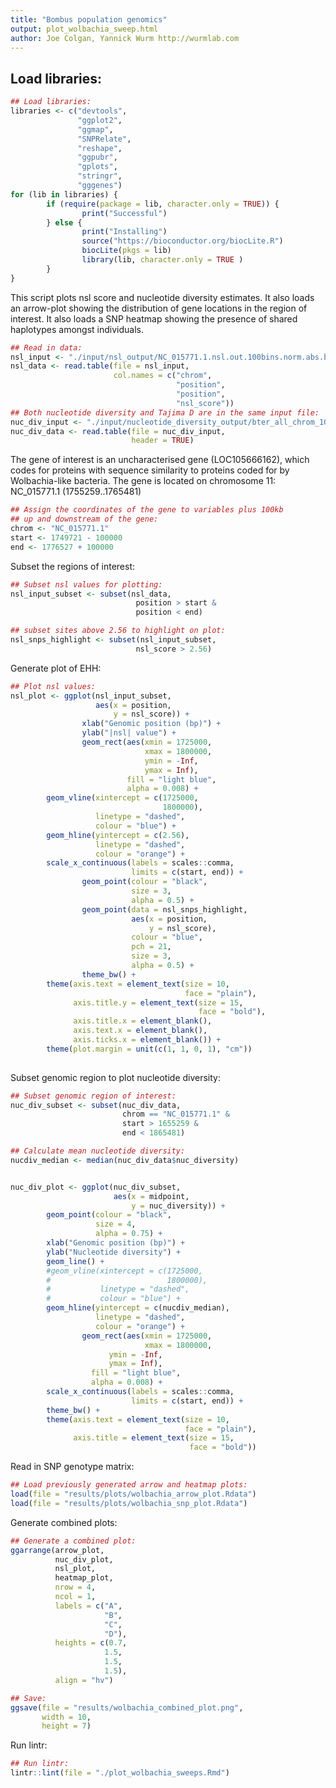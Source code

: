 ```yaml
---
title: "Bombus population genomics"
output: plot_wolbachia_sweep.html
author: Joe Colgan, Yannick Wurm http://wurmlab.com
---
```



## Load libraries:

```r
## Load libraries:
libraries <- c("devtools",
               "ggplot2",
               "ggmap",
               "SNPRelate",
               "reshape",
               "ggpubr",
               "gplots",
               "stringr",
               "gggenes")
for (lib in libraries) {
        if (require(package = lib, character.only = TRUE)) {
                print("Successful")
        } else {
                print("Installing")
                source("https://bioconductor.org/biocLite.R")
                biocLite(pkgs = lib)
                library(lib, character.only = TRUE )
        }
}
```

This script plots nsl score and nucleotide diversity estimates. It also loads an arrow-plot showing the 
distribution of gene locations in the region of interest. It also loads a SNP heatmap showing the presence of shared haplotypes amongst individuals.

```r
## Read in data:
nsl_input <- "./input/nsl_output/NC_015771.1.nsl.out.100bins.norm.abs.bed.tmp"
nsl_data <- read.table(file = nsl_input,
                       col.names = c("chrom",
                                     "position",
                                     "position",
                                     "nsl_score"))
## Both nucleotide diversity and Tajima D are in the same input file:
nuc_div_input <- "./input/nucleotide_diversity_output/bter_all_chrom_10kb.txt"
nuc_div_data <- read.table(file = nuc_div_input,
                           header = TRUE)
```

The gene of interest is an uncharacterised gene (LOC105666162), which codes for proteins with sequence similarity to proteins coded for by Wolbachia-like bacteria. The gene is located on chromosome 11:
NC_015771.1 (1755259..1765481)

```r
## Assign the coordinates of the gene to variables plus 100kb 
## up and downstream of the gene:
chrom <- "NC_015771.1"
start <- 1749721 - 100000
end <- 1776527 + 100000
```

Subset the regions of interest:

```r
## Subset nsl values for plotting:
nsl_input_subset <- subset(nsl_data,
                            position > start &
                            position < end)

## subset sites above 2.56 to highlight on plot:
nsl_snps_highlight <- subset(nsl_input_subset,
                            nsl_score > 2.56)
```

Generate plot of EHH:

```r
## Plot nsl values:
nsl_plot <- ggplot(nsl_input_subset,
                   aes(x = position,
                       y = nsl_score)) +
                xlab("Genomic position (bp)") +
                ylab("|nsl| value") +
                geom_rect(aes(xmin = 1725000,
                              xmax = 1800000,
                              ymin = -Inf,
                              ymax = Inf),
                          fill = "light blue",
                          alpha = 0.008) +
        geom_vline(xintercept = c(1725000,
                                  1800000),
                   linetype = "dashed",
                   colour = "blue") +
        geom_hline(yintercept = c(2.56),
                   linetype = "dashed",
                   colour = "orange") +
        scale_x_continuous(labels = scales::comma,
                           limits = c(start, end)) +
                geom_point(colour = "black",
                           size = 3,
                           alpha = 0.5) +
                geom_point(data = nsl_snps_highlight,
                           aes(x = position,
                               y = nsl_score),
                           colour = "blue",
                           pch = 21,
                           size = 3,
                           alpha = 0.5) +
                theme_bw() +
        theme(axis.text = element_text(size = 10,
                                       face = "plain"),
              axis.title.y = element_text(size = 15,
                                          face = "bold"),
              axis.title.x = element_blank(),
              axis.text.x = element_blank(),
              axis.ticks.x = element_blank()) +
        theme(plot.margin = unit(c(1, 1, 0, 1), "cm"))
        
```

Subset genomic region to plot nucleotide diversity:

```r
## Subset genomic region of interest:
nuc_div_subset <- subset(nuc_div_data,
                         chrom == "NC_015771.1" &
                         start > 1655259 &
                         end < 1865481)

## Calculate mean nucleotide diversity:
nucdiv_median <- median(nuc_div_data$nuc_diversity)


nuc_div_plot <- ggplot(nuc_div_subset,
                       aes(x = midpoint,
                           y = nuc_diversity)) +
        geom_point(colour = "black",
                   size = 4,
                   alpha = 0.75) +
        xlab("Genomic position (bp)") +
        ylab("Nucleotide diversity") +
        geom_line() +
        #geom_vline(xintercept = c(1725000,
        #                          1800000),
        #           linetype = "dashed",
        #           colour = "blue") +
        geom_hline(yintercept = c(nucdiv_median),
                   linetype = "dashed",
                   colour = "orange") +
                geom_rect(aes(xmin = 1725000,
                              xmax = 1800000,
                      ymin = -Inf,
                      ymax = Inf),
                  fill = "light blue",
                  alpha = 0.008) +
        scale_x_continuous(labels = scales::comma,
                           limits = c(start, end)) +
        theme_bw() +
        theme(axis.text = element_text(size = 10,
                                       face = "plain"),
              axis.title = element_text(size = 15,
                                        face = "bold"))
```

Read in SNP genotype matrix:

```r
## Load previously generated arrow and heatmap plots:
load(file = "results/plots/wolbachia_arrow_plot.Rdata")
load(file = "results/plots/wolbachia_snp_plot.Rdata")
```

Generate combined plots:

```r
## Generate a combined plot:
ggarrange(arrow_plot,
          nuc_div_plot,
          nsl_plot,
          heatmap_plot,
          nrow = 4,
          ncol = 1,
          labels = c("A",
                     "B",
                     "C",
                     "D"),
          heights = c(0.7,
                     1.5,
                     1.5,
                     1.5),
          align = "hv")

## Save:
ggsave(file = "results/wolbachia_combined_plot.png",
       width = 10,
       height = 7)
```

Run lintr:

```r
## Run lintr:
lintr::lint(file = "./plot_wolbachia_sweeps.Rmd")
```
